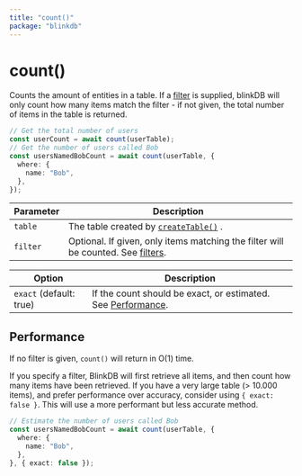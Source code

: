 ```yaml
---
title: "count()"
package: "blinkdb"
---
```


# count()

Counts the amount of entities in a table. If a [filter](/docs/filters) is supplied, blinkDB will
only count how many items match the filter - if not given, the total number of items in the table
is returned.

```ts
// Get the total number of users
const userCount = await count(userTable);
// Get the number of users called Bob
const usersNamedBobCount = await count(userTable, {
  where: {
    name: "Bob",
  },
});
```

| Parameter | Description                                                                                       |
| --------- | ------------------------------------------------------------------------------------------------- |
| `table`   | The table created by [`createTable()`](createtable) .                                             |
| `filter`  | Optional. If given, only items matching the filter will be counted. See [filters](/docs/filters). |

| Option                  | Description                                                                  |
| ----------------------- | ---------------------------------------------------------------------------- |
| `exact` (default: true) | If the count should be exact, or estimated. See [Performance](#performance). |

## Performance

If no filter is given, `count()` will return in O(1) time.

If you specify a filter, BlinkDB will first retrieve all items, and then count how many items have been retrieved.
If you have a very large table (> 10.000 items), and prefer performance over accuracy, consider using `{ exact: false }`. This
will use a more performant but less accurate method.

```ts
// Estimate the number of users called Bob
const usersNamedBobCount = await count(userTable, {
  where: {
    name: "Bob",
  },
}, { exact: false });
```